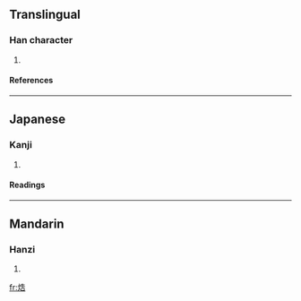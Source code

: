 ==Translingual==
===Han character===
{{Han char|rn=86|rad=火|as=07|sn=11|four=|canj=火竹土口 (FHGR)}}
# {{defn|Han|sort=火07}}
====References====
{{Han ref|kx=0672.160|dkj=19071|dj=1080.300|hdz=32204.160|uh=7105|ud=28933}}

----
==Japanese==
===Kanji===
{{ja-kanji|grade=|rs=火07}}
# {{defn|Japanese}} 
====Readings====
{{ja-readings|on=[[こく]] (koku), [[こう]] (kō)|kun=[[かわかす]] (kawakasu)}}

----
==Mandarin==
===Hanzi===
{{cmn-hanzi|pin=[[kù]] (ku4), [[yí]] (yi2)|wg=k'u<sup>4</sup>, i<sup>2</sup>}}
# {{defn|Mandarin}}

[[fr:焅]]